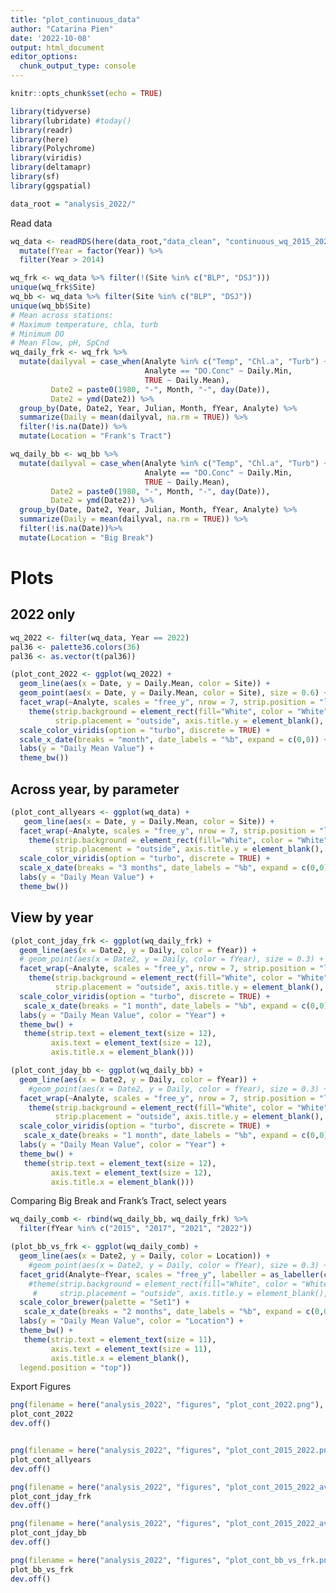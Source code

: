 ```yaml
---
title: "plot_continuous_data"
author: "Catarina Pien"
date: '2022-10-08'
output: html_document
editor_options: 
  chunk_output_type: console
---
```


```r
knitr::opts_chunk$set(echo = TRUE)
```

```r
library(tidyverse)
library(lubridate) #today()
library(readr)
library(here)
library(Polychrome)
library(viridis)
library(deltamapr)
library(sf)
library(ggspatial)

data_root = "analysis_2022/"
```

Read data
```r
wq_data <- readRDS(here(data_root,"data_clean", "continuous_wq_2015_2022.rds")) %>%
  mutate(fYear = factor(Year)) %>%
  filter(Year > 2014)

wq_frk <- wq_data %>% filter(!(Site %in% c("BLP", "DSJ")))
unique(wq_frk$Site)
wq_bb <- wq_data %>% filter(Site %in% c("BLP", "DSJ"))
unique(wq_bb$Site)
# Mean across stations: 
# Maximum temperature, chla, turb
# Minimum DO
# Mean Flow, pH, SpCnd
wq_daily_frk <- wq_frk %>%
  mutate(dailyval = case_when(Analyte %in% c("Temp", "Chl.a", "Turb") ~ Daily.Max,
                              Analyte == "DO.Conc" ~ Daily.Min,
                              TRUE ~ Daily.Mean),
         Date2 = paste0(1980, "-", Month, "-", day(Date)),
         Date2 = ymd(Date2)) %>%
  group_by(Date, Date2, Year, Julian, Month, fYear, Analyte) %>%
  summarize(Daily = mean(dailyval, na.rm = TRUE)) %>%
  filter(!is.na(Date)) %>%
  mutate(Location = "Frank's Tract")

wq_daily_bb <- wq_bb %>%
  mutate(dailyval = case_when(Analyte %in% c("Temp", "Chl.a", "Turb") ~ Daily.Max,
                              Analyte == "DO.Conc" ~ Daily.Min,
                              TRUE ~ Daily.Mean),
         Date2 = paste0(1980, "-", Month, "-", day(Date)),
         Date2 = ymd(Date2)) %>%
  group_by(Date, Date2, Year, Julian, Month, fYear, Analyte) %>%
  summarize(Daily = mean(dailyval, na.rm = TRUE)) %>%
  filter(!is.na(Date))%>%
  mutate(Location = "Big Break")
```

# Plots

## 2022 only
```r
wq_2022 <- filter(wq_data, Year == 2022)
pal36 <- palette36.colors(36)
pal36 <- as.vector(t(pal36))

(plot_cont_2022 <- ggplot(wq_2022) + 
  geom_line(aes(x = Date, y = Daily.Mean, color = Site)) + 
  geom_point(aes(x = Date, y = Daily.Mean, color = Site), size = 0.6) + 
  facet_wrap(~Analyte, scales = "free_y", nrow = 7, strip.position = "left", labeller = as_labeller(c(Chl.a = "Chl a\n(mg/L)",DO.Conc = "DO \n(mg/L)", Flow = "Flow (cfs)", pH = "pH",SpCond="SpCnd \n(mS/cm)", Turb="Turbidity \n(FNU)", Temp="Water Temp \n(°C)")))+
    theme(strip.background = element_rect(fill="White", color = "White"),
          strip.placement = "outside", axis.title.y = element_blank(), legend.position = "top")+
  scale_color_viridis(option = "turbo", discrete = TRUE) +
  scale_x_date(breaks = "month", date_labels = "%b", expand = c(0,0)) + 
  labs(y = "Daily Mean Value") +
  theme_bw())
```

## Across year, by parameter
```r
(plot_cont_allyears <- ggplot(wq_data) + 
   geom_line(aes(x = Date, y = Daily.Mean, color = Site)) + 
  facet_wrap(~Analyte, scales = "free_y", nrow = 7, strip.position = "left", labeller = as_labeller(c(Chl.a = "Chl a\n(mg/L)",DO.Conc = "DO \n(mg/L)", Flow = "Flow (cfs)", pH = "pH",SpCond="SpCnd \n(mS/cm)", Turb="Turbidity \n(FNU)", Temp="Water Temp \n(°C)")))+
    theme(strip.background = element_rect(fill="White", color = "White"),
          strip.placement = "outside", axis.title.y = element_blank(), legend.position = "top")+
  scale_color_viridis(option = "turbo", discrete = TRUE) +
  scale_x_date(breaks = "3 months", date_labels = "%b", expand = c(0,0))+ 
  labs(y = "Daily Mean Value") + 
  theme_bw())
```

## View by year
```r
(plot_cont_jday_frk <- ggplot(wq_daily_frk) +
  geom_line(aes(x = Date2, y = Daily, color = fYear)) + 
  # geom_point(aes(x = Date2, y = Daily, color = fYear), size = 0.3) +
  facet_wrap(~Analyte, scales = "free_y", nrow = 7, strip.position = "left", labeller = as_labeller(c(Chl.a = "Chl a\n(mg/L)",DO.Conc = "DO \n(mg/L)", Flow = "Flow (cfs)", pH = "pH",SpCond="SpCnd \n(mS/cm)", Turb="Turbidity \n(FNU)", Temp="Water Temp \n(°C)")))+
    theme(strip.background = element_rect(fill="White", color = "White"),
          strip.placement = "outside", axis.title.y = element_blank(), legend.position = "top")+
  scale_color_viridis(option = "turbo", discrete = TRUE) +
   scale_x_date(breaks = "1 month", date_labels = "%b", expand = c(0,0)) + 
  labs(y = "Daily Mean Value", color = "Year") + 
  theme_bw() +
   theme(strip.text = element_text(size = 12),
         axis.text = element_text(size = 12),
         axis.title.x = element_blank()))

(plot_cont_jday_bb <- ggplot(wq_daily_bb) +
  geom_line(aes(x = Date2, y = Daily, color = fYear)) + 
    #geom_point(aes(x = Date2, y = Daily, color = fYear), size = 0.3) +
  facet_wrap(~Analyte, scales = "free_y", nrow = 7, strip.position = "left", labeller = as_labeller(c(Chl.a = "Chl a\n(mg/L)",DO.Conc = "DO \n(mg/L)", Flow = "Flow (cfs)", pH = "pH",SpCond="SpCnd \n(mS/cm)", Turb="Turbidity \n(FNU)", Temp="Water Temp \n(°C)")))+
    theme(strip.background = element_rect(fill="White", color = "White"),
          strip.placement = "outside", axis.title.y = element_blank(), legend.position = "top")+
  scale_color_viridis(option = "turbo", discrete = TRUE) +
   scale_x_date(breaks = "1 month", date_labels = "%b", expand = c(0,0)) + 
  labs(y = "Daily Mean Value", color = "Year") + 
  theme_bw() +
   theme(strip.text = element_text(size = 12),
         axis.text = element_text(size = 12),
         axis.title.x = element_blank()))
```

Comparing Big Break and Frank's Tract, select years
```r
wq_daily_comb <- rbind(wq_daily_bb, wq_daily_frk) %>%
  filter(fYear %in% c("2015", "2017", "2021", "2022"))

(plot_bb_vs_frk <- ggplot(wq_daily_comb) +
  geom_line(aes(x = Date2, y = Daily, color = Location)) + 
    #geom_point(aes(x = Date2, y = Daily, color = fYear), size = 0.3) +
  facet_grid(Analyte~fYear, scales = "free_y", labeller = as_labeller(c(`2015` = "2015", `2017` = "2017 (Wet)", `2021` = "2021", `2022` = "2022", Chl.a = "Chl a\n(mg/L)",DO.Conc = "DO \n(mg/L)", Flow = "Flow (cfs)", pH = "pH",SpCond="SpCnd \n(mS/cm)", Turb="Turbidity \n(FNU)", Temp="Water \nTemp \n(°C)"))) +
    #theme(strip.background = element_rect(fill="White", color = "White"),
     #     strip.placement = "outside", axis.title.y = element_blank(), legend.position = "top")+
  scale_color_brewer(palette = "Set1") +
   scale_x_date(breaks = "2 months", date_labels = "%b", expand = c(0,0)) + 
  labs(y = "Daily Mean Value", color = "Location") + 
  theme_bw() +
   theme(strip.text = element_text(size = 11),
         axis.text = element_text(size = 11),
         axis.title.x = element_blank(),
  legend.position = "top"))
```




Export Figures
```r
png(filename = here("analysis_2022", "figures", "plot_cont_2022.png"), width = 10, height = 7, units = "in", pointsize = 12, family = "sans", res = 300)
plot_cont_2022
dev.off()


png(filename = here("analysis_2022", "figures", "plot_cont_2015_2022.png"), width = 10, height = 7, units = "in", pointsize = 12, family = "sans", res = 300)
plot_cont_allyears
dev.off()

png(filename = here("analysis_2022", "figures", "plot_cont_2015_2022_averaged_SDelta.png"), width = 10, height = 8, units = "in", pointsize = 12, family = "sans", res = 300)
plot_cont_jday_frk
dev.off()

png(filename = here("analysis_2022", "figures", "plot_cont_2015_2022_averaged_BigBreak.png"), width = 10, height = 8, units = "in", pointsize = 12, family = "sans", res = 300)
plot_cont_jday_bb
dev.off()

png(filename = here("analysis_2022", "figures", "plot_cont_bb_vs_frk.png"), width = 10, height = 7, units = "in", pointsize = 8, family = "sans", res = 300)
plot_bb_vs_frk
dev.off()
```


